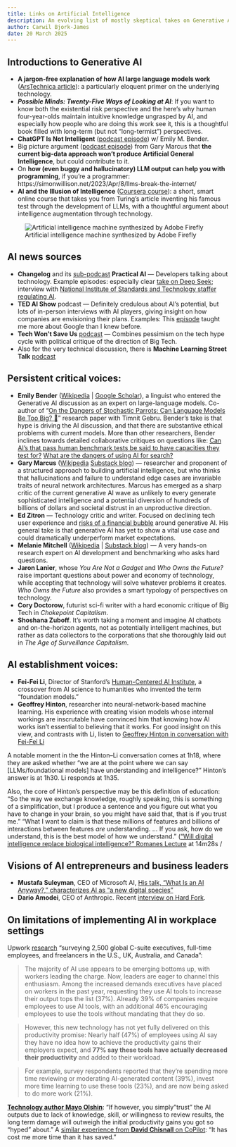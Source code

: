 ```yaml
---
title: Links on Artificial Intelligence
description: An evolving list of mostly skeptical takes on Generative AI
author: Carwil Bjork-James
date: 20 March 2025
---
```


## Introductions to Generative AI
- **A jargon-free explanation of how AI large language models work** ([ArsTechnica article](https://arstechnica.com/science/2023/07/a-jargon-free-explanation-of-how-ai-large-language-models-work/)): a particularly eloquent primer on the underlying technology.
- **_Possible Minds: Twenty-Five Ways of Looking at AI_**: If you want to know both the existential risk perspective and the here's why human four-year-olds maintain intuitive knowledge ungrasped by AI, and especially how people who are doing this work see it, this is a thoughtful book filled with long-term (but not "long-termist") perspectives.
- **ChatGPT Is Not Intelligent** ([podcast episode](https://podcasts.apple.com/us/podcast/chatgpt-is-not-intelligent-w-emily-m-bender/id1507621076?i=1000608745281)) w/ Emily M. Bender.
- Big picture argument ([podcast episode](https://www.nytimes.com/2023/01/06/opinion/ezra-klein-podcast-gary-marcus.html)) from Gary Marcus that **the current big-data approach won't produce Artificial General Intelligence**, but could contribute to it. 
- On **how (even buggy and hallucinatory) LLM output can help you with programming**, if you're a programmer:
https://simonwillison.net/2023/Apr/8/llms-break-the-internet/
- **AI and the Illusion of Intelligence** ([Coursera course](https://www.coursera.org/learn/ai-and-the-illusion-of-intelligence)): a short, smart online course that takes you from Turing's article inventing his famous test through the development of LLMs, with a thoughtful argument about intelligence augmentation through technology.

![Artificial intelligence machine synthesized by Adobe Firefly](/images/artificial-intelligence-machine-2.jpg)

## AI news sources
- **Changelog** and its [sub-podcast](https://practicalai.fm/) **Practical AI** — Developers talking about technology. Example episodes: especially clear [take on Deep Seek](https://practicalai.fm/302); interview with [National Institute of Standards and Technology staffer regulating AI](https://practicalai.fm/293).
- **TED AI Show** podcast — Definitely credulous about AI's potential, but lots of in-person interviews with AI players, giving insight on how companies are envisioning their plans. Examples: This [episode](https://open.spotify.com/episode/4GBoicwLLewdblKMxjR5yK?si=WAwGDEhKS7iUMjO4Pd9A9w) taught me more about Google than I knew before.
- **Tech Won't Save Us** [podcast](https://techwontsave.us/) — Combines pessimism on the tech hype cycle with political critique of the direction of Big Tech.
- Also for the very technical discussion, there is **Machine Learning Street Talk** [podcast](https://open.spotify.com/show/02e6PZeIOdpmBGT9THuzwR?si=f3c82c3cc39b42e4)

## Persistent critical voices:

- **Emily Bender** ([Wikipedia](https://en.wikipedia.org/wiki/Emily_M._Bender) | [Google Scholar](https://scholar.google.com/citations?user=9r_f1w4AAAAJ&hl=en&oi=ao)), a linguist who entered the Generative AI discussion as an expert on large-language models. Co-author of "[On the Dangers of Stochastic Parrots: Can Language Models Be Too Big? 🦜](https://dl.acm.org/doi/10.1145/3442188.3445922)" research paper with Timnit Gebru. Bender's take is that hype is driving the AI discussion, and that there are substantive ethical problems with current models. More than other researchers, Bender inclines towards detailed collaborative critiques on questions like: [Can AI's that pass human benchmark tests be said to have capacities they test for?](https://bdtechtalks.com/2021/12/06/ai-benchmarks-limitations/) [What are the dangers of using AI for search?](https://dl.acm.org/doi/full/10.1145/3649468)  
- **Gary Marcus** ([Wikipedia](https://en.wikipedia.org/wiki/Gary_Marcus) [Substack blog](https://garymarcus.substack.com/)) — researcher and proponent of a structured approach to building artificial intelligence, but who thinks that hallucinations and failure to understand edge cases are invariable traits of neural network architectures. Marcus has emerged as a sharp critic of the current generative AI wave as unlikely to every generate sophisticated intelligence and a potential diversion of hundreds of billions of dollars and societal distrust in an unproductive direction. 
- **Ed Zitron** — Technology critic and writer. Focused on declining tech user experience and [risks of a financial bubble](https://www.wheresyoured.at/subprimeai/) around generative AI. His general take is that generative AI has yet to show a vital use case and could dramatically underperform market expectations.
- **Melanie Mitchell** ([Wikipedia](https://en.wikipedia.org/wiki/Melanie_Mitchell) | [Substack blog](https://aiguide.substack.com/)) — A very hands-on research expert on AI development and benchmarking who asks hard questions.
- **Jaron Lanier**, whose _You Are Not a Gadget_ and _Who Owns the Future?_ raise important questions about power and economy of technology, while accepting that technology will solve whatever problems it creates. _Who Owns the Future_ also provides a smart typology of perspectives on technology.
- **Cory Doctorow**, futurist sci-fi writer with a hard economic critique of Big Tech in _Chokepoint Capitalism_.
- **Shoshana Zuboff**. It's worth taking a moment and imagine AI chatbots and on-the-horizon agents, not as potentially intelligent machines, but rather as data collectors to the corporations that she thoroughly laid out in _The Age of Surveillance Capitalism_.

## AI establishment voices:

- **Fei-Fei Li**, Director of Stanford’s [Human-Centered AI Institute](https://hai.stanford.edu/), a crossover from AI science to humanities who invented the term "foundation models." 
- **Geoffrey Hinton**, researcher into neural-network-based machine learning. His experience with creating vision models whose internal workings are inscrutable have convinced him that knowing how AI works isn't essential to believing that it works. For good insight on this view, and contrasts with Li, listen to [Geoffrey Hinton in conversation with Fei-Fei Li](https://podcasts.apple.com/us/podcast/geoffrey-hinton-in-conversation-with-fei-fei-li/id1524902736?i=1000672242078)

A notable moment in the the Hinton–Li conversation comes at 1h18, where they are asked whether "we are at the point where we can say [LLMs/foundational models] have understanding and intelligence?" Hinton's answer is at 1h30. Li responds at 1h35.

Also, the core of Hinton's perspective may be this definition of education: "So the way we exchange knowledge, roughly speaking, this is something of a simplification, but I produce a sentence and you figure out what you have to change in your brain, so you might have said that, that is if you trust me." "What I want to claim is that these millions of features and billions of interactions between features _are_ understanding. … If you ask, how do we understand, this is the best model of how we understand." (["Will digital intelligence replace biological intelligence?" Romanes Lecture](https://www.youtube.com/watch?v=N1TEjTeQeg0&t=39s) at 14m28s / 

## Visions of AI entrepreneurs and business leaders

- **Mustafa Suleyman**, CEO of Microsoft AI, [His talk, "What Is an AI Anyway?," characterizes AI as "a new digital species"](https://www.youtube.com/watch?v=KKNCiRWd_j0)
- **Dario Amodei**, CEO of Anthropic. Recent [interview on Hard Fork](https://www.nytimes.com/2025/02/28/podcasts/hardfork-anthropic-dario-amodei.html). 

## On limitations of implementing AI in workplace settings

Upwork [research](https://www.upwork.com/research/ai-enhanced-work-models) "surveying 2,500 global C-suite executives, full-time employees, and freelancers in the U.S., UK, Australia, and Canada":

> The majority of AI use appears to be emerging bottoms up, with workers leading the charge. Now, leaders are eager to channel this enthusiasm. Among the increased demands executives have placed on workers in the past year, requesting they use AI tools to increase their output tops the list (37%). Already 39% of companies require employees to use AI tools, with an additional 46% encouraging employees to use the tools without mandating that they do so.

> However, this new technology has not yet fully delivered on this productivity promise: Nearly half (47%) of employees using AI say they have no idea how to achieve the productivity gains their employers expect, and **77% say these tools have actually decreased their productivity** and added to their workload. 

> For example, survey respondents reported that they’re spending more time reviewing or moderating AI-generated content (39%), invest more time learning to use these tools (23%), and are now being asked to do more work (21%). 

[**Technology author Mayo Olshin**](https://x.com/mayowaoshin/status/1833557628401627245?s=61): "If however, you simply "trust" the Al outputs due to lack of knowledge, skill, or willingness to review results, the long term damage will outweigh the initial productivity gains you got so "hyped" about." A [similar experience from **David Chisnall** on CoPilot](https://mastodon.online/@david_chisnall@infosec.exchange/113690087176624006): "It has cost me more time than it has saved."